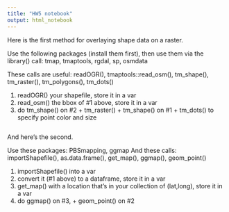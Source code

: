 ---
title: "HW5 notebook"
output: html_notebook
---

Here is the first method for overlaying shape data on a raster.

Use the following packages (install them first), then use them via
the library() call: tmap, tmaptools, rgdal, sp, osmdata

These calls are useful: readOGR(), tmaptools::read_osm(),
tm_shape(), tm_raster(), tm_polygons(), tm_dots()

1. readOGR() your shapefile, store it in a var
2. read_osm() the bbox of #1 above, store it in a var
3. do tm_shape() on #2 + tm_raster() +
tm_shape() on #1 + tm_dots() to specify point color and size

```{r}

```

And here's the second.

Use these packages: PBSmapping, ggmap
And these calls: importShapefile(), as.data.frame(), get_map(), ggmap(), 
geom_point()

1. importShapefile() into a var
2. convert it (#1 above) to a dataframe, store it in a var
3. get_map() with a location that's in your collection of (lat,long),
store it in a var
4. do ggmap() on #3, + geom_point() on #2

```{r}

```


